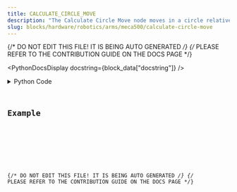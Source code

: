 ```yaml
---
title: CALCULATE_CIRCLE_MOVE
description: "The Calculate Circle Move node moves in a circle relative to a reference plane. This node's output can be fed into a move keyframes node to create a movement along a circular path of a given radius and center point. This is not an opertaion on the robot, just generating keyframes.. It can feed into a move keyframes node to define a move for a Mecademic arm. Blending is recommended for a smooth circular move."
slug: blocks/hardware/robotics/arms/meca500/calculate-circle-move
---
```


{/* DO NOT EDIT THIS FILE! IT IS BEING AUTO GENERATED */}
{/* PLEASE REFER TO THE CONTRIBUTION GUIDE ON THE DOCS PAGE */}


<PythonDocsDisplay docstring={block_data["docstring"]} />
<details>
<summary>Python Code</summary>



<Code code={pythonCode} lang="py" wrap theme="dracula" />

[Find this Flojoy Block on GitHub](https://github.com/flojoy-ai/blocks/blob/main/blocks/HARDWARE/ROBOTICS/ARMS/MECA500/CALCULATE_CIRCLE_MOVE/CALCULATE_CIRCLE_MOVE.py)

</details>

## Example


<GetHelpWidget />


<AppDisplay app={app} blockName="CALCULATE_CIRCLE_MOVE" client:visible />


<Example />

{/* DO NOT EDIT THIS FILE! IT IS BEING AUTO GENERATED */}
{/* PLEASE REFER TO THE CONTRIBUTION GUIDE ON THE DOCS PAGE */}
